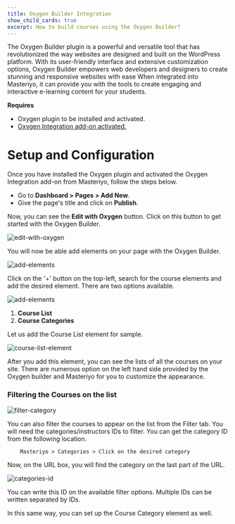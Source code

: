 ```yaml
---
title: Oxygen Builder Integration
show_child_cards: true
excerpt: How to build courses using the Oxygen Builder?
---
```


The Oxygen Builder plugin is a powerful and versatile tool that has revolutionized the way websites are designed and built on the WordPress platform. With its user-friendly interface and extensive customization options, Oxygen Builder empowers web developers and designers to create stunning and responsive websites with ease When integrated into Masteriyo, it can provide you with the tools to create engaging and interactive e-learning content for your students.

**Requires**

- Oxygen plugin to be installed and activated.
- [Oxygen Integration add-on activated.](https://docs.masteriyo.com/getting-started/activate-masteriyo-addons)

# Setup and Configuration

Once you have installed the Oxygen plugin and activated the Oxygen Integration add-on from Masteriyo, follow the steps below.

- Go to **Dashboard > Pages > Add New**.
- Give the page's title and click on **Publish**. 

Now, you can see the **Edit with Oxygen** button. Click on this button to get started with the Oxygen Builder. 

![edit-with-oxygen](https://github.com/Masteriyo/masteriyo-docs/assets/75772539/7854ff64-d3bb-4fd9-a953-7c2b0e7725fd)

You will now be able add elements on your page with the Oxygen Builder.

![add-elements](https://github.com/Masteriyo/masteriyo-docs/assets/75772539/84e505a5-c20f-4046-b8d9-a9e601dcdf4c)

Click on the '+' button on the top-left, search for the course elements and add the desired element. There are two options available. 

![add-elements](https://github.com/Masteriyo/masteriyo-docs/assets/75772539/84e505a5-c20f-4046-b8d9-a9e601dcdf4c)

1. **Course List**
2. **Course Categories**

Let us add the Course List element for sample. 

![course-list-element](https://github.com/Masteriyo/masteriyo-docs/assets/75772539/4af4c3f4-35ad-4921-b1ad-8486950aa984)

After you add this element, you can see the lists of all the courses on your site. There are numerous option on the left hand side provided by the Oxygen builder and Masteriyo for you to customize the appearance. 

### Filtering the Courses on the list

![filter-category](https://github.com/Masteriyo/masteriyo-docs/assets/75772539/ed7dcc16-6791-42be-9ff4-63df5166d7ad)

You can also filter the courses to appear on the list from the Filter tab. You will need the categories/instructors IDs to filter. You can get the category ID from the following location.

        Masteriyo > Categories > Click on the desired category

Now, on the URL box, you will find the category on the last part of the URL.

![categories-id](https://github.com/Masteriyo/masteriyo-docs/assets/75772539/d00f2b58-c726-4642-9028-ef15b9a4d97d)

You can write this ID on the available filter options. Multiple IDs can be written separated by IDs. 

In this same way, you can set up the Course Category element as well. 

